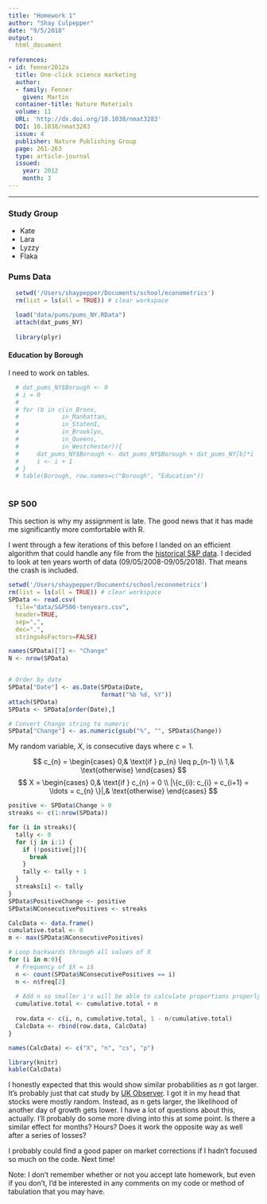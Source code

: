 ```yaml
---
title: "Homework 1"
author: "Shay Culpepper"
date: "9/5/2018"
output: 
  html_document
  
references:
- id: fenner2012a
  title: One-click science marketing
  author:
  - family: Fenner
    given: Martin
  container-title: Nature Materials
  volume: 11
  URL: 'http://dx.doi.org/10.1038/nmat3283'
  DOI: 10.1038/nmat3283
  issue: 4
  publisher: Nature Publishing Group
  page: 261-263
  type: article-journal
  issued:
    year: 2012
    month: 3
---
```


---

### Study Group
* Kate
* Lara
* Lyzzy
* Flaka

### Pums Data
```r
  setwd('/Users/shaypepper/Documents/school/econometrics')
  rm(list = ls(all = TRUE)) # clear workspace

  load("data/pums/pums_NY.RData")
  attach(dat_pums_NY)
  
  library(plyr)
```

#### Education by Borough

I need to work on tables. 
```r
  # dat_pums_NY$Borough <- 0
  # i = 0
  # 
  # for (b in c(in_Bronx, 
  #            in_Manhattan, 
  #            in_StatenI, 
  #            in_Brooklyn, 
  #            in_Queens, 
  #            in_Westchester)){
  #     dat_pums_NY$Borough <- dat_pums_NY$Borough + dat_pums_NY[b]*i
  #     i <- i + 1
  # }
  # table(Borough, row.names=c("Borough", "Education"))
    
```


### SP 500
This section is why my assignment is late. The good news that it has made me significantly more comfortable with R.

I went through a few iterations of this before I landed on an efficient algorithm that could handle any file from the [historical S&P data](https://www.investing.com/indices/us-spx-500-historical-data). I decided to look at ten years worth of data (09/05/2008-09/05/2018). That means the crash is included.

```r
setwd('/Users/shaypepper/Documents/school/econometrics')
rm(list = ls(all = TRUE)) # clear workspace
SPData <- read.csv(
  file="data/S&P500-tenyears.csv", 
  header=TRUE, 
  sep=",", 
  dec=".", 
  stringsAsFactors=FALSE)

names(SPData)[7] <- "Change"
N <- nrow(SPData)


# Order by date
SPData["Date"] <- as.Date(SPData$Date,
                          format("%b %d, %Y"))
attach(SPData)
SPData <- SPData[order(Date),]

# Convert Change string to numeric
SPData["Change"] <- as.numeric(gsub("%", "", SPData$Change))
```

My random variable, $X$, is consecutive days where $c = 1$.

$$ c_{n} = 
\begin{cases} 
  0,& \text{if } p_{n} \leq p_{n-1} \\
  1,& \text{otherwise}
\end{cases}
$$
$$ X = 
\begin{cases} 
  0,& \text{if } c_{n} =  0 \\
  |\{c_{i}: c_{i} = c_{i+1} = \ldots = c_{n} \}|,& \text{otherwise}
\end{cases}
$$

```r
positive <- SPData$Change > 0
streaks <- c(1:nrow(SPData))

for (i in streaks){
  tally <- 0
  for (j in i:1) {
    if (!positive[j]){
      break
    }
    tally <- tally + 1
  }
  streaks[i] <- tally
}
SPData$PositiveChange <- positive
SPData$NConsecutivePositives <- streaks

CalcData <- data.frame()
cumulative.total <- 0
m <- max(SPData$NConsecutivePositives)

# Loop backwards through all values of X
for (i in m:0){
  # Frequency of $X = i$
  n <- count(SPData$NConsecutivePositives == i)
  n <- n$freq[2]
  
  # Add n so smaller i's will be able to calculate proportions properly 
  cumulative.total <- cumulative.total + n
  
  row.data <- c(i, n, cumulative.total, 1 - n/cumulative.total)
  CalcData <- rbind(row.data, CalcData)
}

names(CalcData) <- c("X", "n", "cs", "p")
```

```r
library(knitr)
kable(CalcData)
```

I honestly expected that this would show similar probabilities as $n$ got larger. It's probably just that cat study by [UK Observer](https://www.theguardian.com/money/2013/jan/13/investments-stock-picking). I got it in my head that stocks were mostly random. Instead, as n gets larger, the likelihood of another day of growth gets lower. I have a lot of questions about this, actually. I'll probably do some more diving into this at some point. Is there a similar effect for months? Hours? Does it work the opposite way as well after a series of losses? 

I probably could find a good paper on market corrections if I hadn't focused so much on the code. Next time!

Note: I don't remember whether or not you accept late homework, but even if you don't, I'd be interested in any comments on my code or method of tabulation that you may have. 






